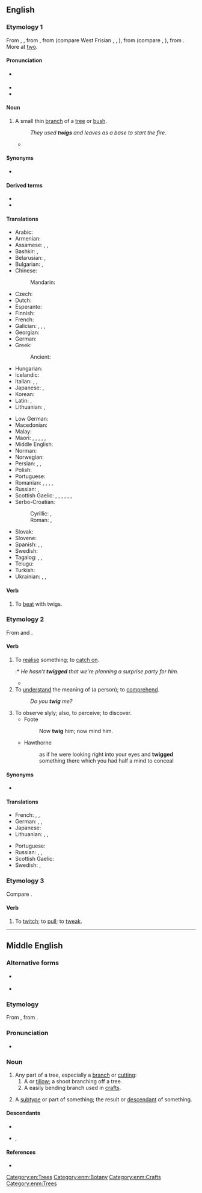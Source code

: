 ==English==

===Etymology 1===
From {{inh|en|enm|twig}}, {{m|enm|twyg}}, from {{inh|en|ang|twīg}}, from {{inh|en|gem-pro|*twīgą}} (compare West Frisian {{m|fy|twiich}}, {{cog|nl|twijg}}, {{cog|de|Zweig}}), from {{der|en|ine-pro|*dwigʰa-}} (compare {{cog|cu|двигъ||branch}}, {{cog|sq|degë||branch}}), from {{m|ine-pro|*dwóh₁}}. More at [[two]].

====Pronunciation====
* {{a|US}} {{IPA|/twɪɡ/|lang=en}}
* {{audio|en-us-twig.ogg|Audio (US)|lang=en}}
* {{rhymes|ɪɡ|lang=en}}

====Noun====
{{slim-wikipedia}}
{{en-noun}}

# A small thin [[branch]] of a [[tree]] or [[bush]].
#: ''They used '''twigs''' and leaves as a base to start the fire.''
#* {{quote-book|lang=en|year=1907|author=[[w:Harold Edward Bindloss|Harold Bindloss]]
|title=The Dust of Conflict
|chapter=1|url=http://openlibrary.org/works/OL4429277W
|passage=A beech wood with silver firs in it rolled down the face of the hill, and the maze of leafless '''twigs''' and dusky spires cut sharp against the soft blueness of the evening sky.}}

====Synonyms====
* {{l|en|tillow}}

====Derived terms====
* {{l|en|off one's twig}}
* {{l|en|twig and berries}}

====Translations====
{{trans-top|a small thin branch}}
* Arabic: {{t|ar|غُصَّيْن|m}}
* Armenian: {{t+|hy|շիվ|sc=Armn}}
* Assamese: {{t|as|ঠানি}}, {{t|as|ঠালি}}, {{t|as|ডালি}}
* Bashkir: {{t|ba|ботаҡ|sc=Cyrl}}, {{t|ba|сыбыҡ|sc=Cyrl}}
* Belarusian: {{t|be|галіна́|f|sc=Cyrl}}, {{t|be|галі́нка|f}}
* Bulgarian: {{t+|bg|кло́нка|f}}, {{t+|bg|ве́йка|f}}
* Chinese:
*: Mandarin: {{t+|cmn|枝|tr=zhī|sc=Hani}}
* Czech: {{t+|cs|větvička|f}}
* Dutch: {{t+|nl|twijg}}
* Esperanto: {{t|eo|branĉeto }}
* Finnish: {{t+|fi|varpu}}
* French: {{t+|fr|brindille|f}}
* Galician: {{t|gl|guizo|m}}, {{t|gl|bringa|f}}, {{t|gl|verga|f}}, {{t|gl|garabullo|m}}
* Georgian: {{t-needed|ka}}
* German: {{t+|de|Zweig|m}}
* Greek:
*: Ancient: {{t|grc|κάρφος|n}}
* Hungarian: {{t+|hu|gally}}
* Icelandic: {{t+|is|kvistur|m}}
* Italian: {{t+|it|ramoscello|m}}, {{t+|it|verga|f}}, {{t+|it|rametto|m}}
* Japanese: {{t|ja|小枝|tr=こえだ, koeda}}, {{t+|ja|枝|tr=えだ, eda|sc=Jpan}}
* Korean: {{t+|ko|나뭇가지}}
* Latin: {{t|la|rāmulus|m}}, {{t|la|virga|f}}
* Lithuanian: {{t|lt|šakelė|f}}, {{t+|lt|šaka|f}}
{{trans-mid}}
* Low German: {{t|nds|Twieg|m}}
* Macedonian: {{t|mk|гранче|n}}
* Malay: {{t|ms|ranting}}
* Maori: {{t|mi|tākupu}}, {{t|mi|kōetoeto}} {{qualifier|used in the plural}}, {{t|mi|rārā}}, {{t|mi|puaka}}, {{t|mi|puaka}}, {{t|mi|puaka}}
* Middle English: {{t|enm|twygge}}
* Norman: {{t|nrf|brantchette|f}}
* Norwegian: {{t|no|kvist|m}}
* Persian: {{t+|fa|ترکه|tr=tarke|sc=fa-Arab}}, {{t+|fa|ازگ|tr=azg|sc=fa-Arab}}, {{t+|fa|برسم|tr=barsam|sc=fa-Arab}}
* Polish: {{t+|pl|gałązka|f}}
* Portuguese: {{t|pt|raminho|m}}
* Romanian: {{t+|ro|rămurea|f}}, {{t|ro|rămurică|f}}, {{t+|ro|nuia|f}}, {{t+|ro|vargă|f}}, {{t+|ro|smicea|f}}
* Russian: {{t+|ru|ве́тка|f}}, {{t+|ru|ве́точка|f}}
* Scottish Gaelic: {{t|gd|bioran|m}}, {{t+|gd|geug|f}}, {{t|gd|meanglan|m}}, {{t|gd|ògan|m}}, {{t|gd|òganach|m}}, {{t|gd|slat|m}}, {{t|gd|sprios|m}}
* Serbo-Croatian:
*: Cyrillic: {{t|sh|гранчица|f|sc=Cyrl}}, {{t|sh|вејка|f|sc=Cyrl}}
*: Roman: {{t+|sh|grančica|f}}, {{t+|sh|vejka|f}}
* Slovak: {{t|sk|vetvička|f}}
* Slovene: {{t+|sl|vejica|f}}
* Spanish: {{t|es|ramita|f}}, {{t|es|ramilla|f}}, {{t+|es|vara|f}}
* Swedish: {{t+|sv|kvist|c}}
* Tagalog: {{t|tl|siit}}, {{t|tl|gangaw}}, {{t|tl|sangay}}
* Telugu: {{t+|te|రెమ్మ}}
* Turkish: {{t+|tr|çöp}}
* Ukrainian: {{t|uk|гі́лка|f}}, {{t|uk|гі́лочка|f}}, {{t|uk|галу́зка|f}}
{{trans-bottom}}

====Verb====
{{en-verb|twigg}}

# {{lb|en|transitive}} To [[beat]] with twigs.

===Etymology 2===
From {{bor|en|ga|-}} and {{bor|en|gd|-}} {{m|ga|tuig|t=to understand}}.

====Verb====
{{en-verb|twigg}}

# {{lb|en|colloquial|regional}} To [[realise]] something; to [[catch on]].
#:* ''He hasn't '''twigged''' that we're planning a surprise party for him.''
#* {{quote-web
|lang=en
|date=2012-05-30
|year=
|first=
|last=
|author=John E. McIntyre
|authorlink=
|title=A future for copy editors
|site=Baltimore Sun
|url=http://www.baltimoresun.com/news/language-blog/bal-a-future-for-copy-editors-20120530,0,4576028.story?track=rss
|archiveorg=
|accessdate=
|passage=Well, with fewer people doing two or three times the work, you may have already '''twigged''' to this.
}}
# To [[understand]] the meaning of (a person); to [[comprehend]].
#: ''Do you '''twig''' me?''
# To observe slyly; also, to perceive; to discover.
#* Foote
#*: Now '''twig''' him; now mind him.
#* Hawthorne
#*: as if he were looking right into your eyes and '''twigged''' something there which you had half a mind to conceal

====Synonyms====
* {{l|en|ken#Etymology_2}}

====Translations====
{{trans-top|to realise something}}
* French: {{t+|fr|entraver}}, {{t+|fr|capter}}, {{t+|fr|piger}}
* German: {{t+|de|mitbekommen}}, {{t+|de|mitkriegen}}, {{qualifier|slang}} {{t+|de|checken}}
* Japanese: {{t+|ja|気づく|tr=kizuku}}
* Lithuanian: {{t+|lt|suvokti}}, {{t|lt|susigaudyti}}, {{t|lt|įsisąmoninti}}
{{trans-mid}}
* Portuguese: {{t+|pt|imaginar}}
* Russian: {{t+|ru|догада́ться}}, {{t+|ru|смекну́ть}}, {{qualifier|slang}} {{t+|ru|просе́чь}}
* Scottish Gaelic: {{t|gd|tuig}}
* Swedish: {{t+|sv|greppa}}, {{t+|sv|fatta}}
{{trans-bottom}}

===Etymology 3===
Compare {{m|en|tweak}}.

====Verb====
{{en-verb|twigg}}

# {{lb|en|obsolete|Scotland}} To [[twitch]]; to [[pull]]; to [[tweak]].

{{Webster 1913}}

[[Category:en:Trees]]

----

==Middle English==

===Alternative forms===
* {{q|Early ME}} {{alter|enm|twi|twiȝ}}
* {{alter|enm|twigge|twyg|twygge|tuyg}}

===Etymology===
From {{inh|enm|ang|twīg}}, from {{inh|enm|gem-pro|*twīgą}}.

===Pronunciation===
* {{IPA|lang=enm|/twiɡ/|/twiː/}}

===Noun===
{{enm-noun|twigges}}

# Any part of a tree, especially a [[branch]] or [[cutting]]:
## A {{l|en|twig}} or [[tillow]]; a shoot branching off a tree.
## A easily bending branch used in [[crafts]].
# {{lb|enm|figurative|rare}} A [[subtype]] or part of something; the result or [[descendant]] of something.

====Descendants====
* {{desc|en|twig}}
* {{desc|sco|twigg}}, {{l|sco|tuigg}}

====References====
* {{R:MED Online|entry=twig (n.)   |id=MED47491 |accessdate=2018-08-08}}

[[Category:enm:Botany]]
[[Category:enm:Crafts]]
[[Category:enm:Trees]]